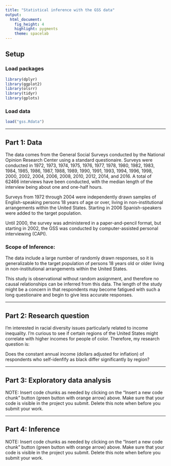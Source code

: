 ```yaml
---
title: "Statistical inference with the GSS data"
output: 
  html_document: 
    fig_height: 4
    highlight: pygments
    theme: spacelab
---
```


## Setup

### Load packages

```r
library(dplyr)
library(ggplot2)
library(olsrr)
library(tidyr)
library(gplots)
```

### Load data

```r
load("gss.Rdata")
```



* * *

## Part 1: Data

The data comes from the General Social Surveys conducted by the National Opinion Research Center using a standard questionaire.  Surveys were conducted in 1972, 1973, 1974, 1975, 1976, 1977, 1978, 1980, 1982, 1983, 1984, 1985, 1986, 1987, 1988, 1989, 1990, 1991, 1993, 1994, 1996, 1998, 2000, 2002, 2004, 2006, 2008, 2010, 2012, 2014, and 2016.  A total of 62466 interviews have been conducted, with the median length of the interview being about one and one-half hours.  

Surveys from 1972 through 2004 were independently drawn samples of English-speaking persons 18 years of age or over, living in non-institutional arrangements within the United States. Starting in 2006 Spanish-speakers were added to the target population. 

Until 2000, the survey was administered in a paper-and-pencil format, but starting in 2002, the GSS was conducted by computer-assisted personal interviewing (CAPI).

### Scope of Inference:

The data include a large number of randomly drawn responses, so it is generalizable to the target population of persons 18 years old or older living in non-institutional arrangements within the United States. 

This study is observational without random assignment, and therefore no causal relationships can be inferred from this data.  The length of the study might be a concern in that respondents may become fatigued with such a long questionaire and begin to give less accurate responses.

* * *

## Part 2: Research question

I'm interested in racial diversity issues particularly related to income inequality.  I'm curious to see if certain regions of the United States might correlate with higher incomes for people of color.  Therefore, my research question is:

Does the constant annual income (dollars adjusted for inflation) of respondents who self-idenfify as black differ significantly by region?


* * *

## Part 3: Exploratory data analysis

NOTE: Insert code chunks as needed by clicking on the "Insert a new code chunk" 
button (green button with orange arrow) above. Make sure that your code is visible
in the project you submit. Delete this note when before you submit your work.

* * *

## Part 4: Inference

NOTE: Insert code chunks as needed by clicking on the "Insert a new code chunk" 
button (green button with orange arrow) above. Make sure that your code is visible
in the project you submit. Delete this note when before you submit your work.